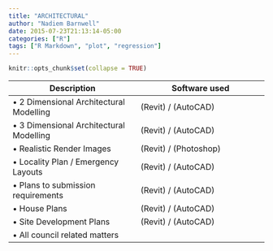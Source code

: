 ```yaml
---
title: "ARCHITECTURAL"
author: "Nadiem Barnwell"
date: 2015-07-23T21:13:14-05:00
categories: ["R"]
tags: ["R Markdown", "plot", "regression"]
---
```


```r
knitr::opts_chunk$set(collapse = TRUE)
```
|                  Description                 |						Software used | 
|               --------------                 |         --------------   |   
| •	2 Dimensional Architectural Modelling	     |			(Revit) / (AutoCAD) |
| •	3 Dimensional Architectural Modelling	     |			(Revit) / (AutoCAD) |
| •	Realistic Render Images                    | 	  	(Revit) / (Photoshop)             |
| •	Locality Plan / Emergency Layouts                          | 	  	(Revit) / (AutoCAD) |
| •	Plans to submission requirements                    | 	  	(Revit) / (AutoCAD) |
| •	House Plans                   | 	  	(Revit) / (AutoCAD) |
| •	Site Development Plans                    | 	  	(Revit) / (AutoCAD) |
| •	All council related matters                  | 	  	 |
